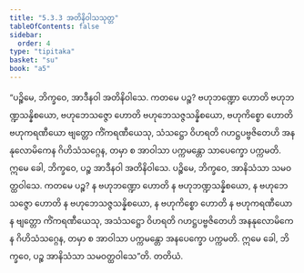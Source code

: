 ```yaml
---
title: "5.3.3 အတိနိဝါသသုတ္တ"
tableOfContents: false
sidebar:
  order: 4
type: "tipitaka"
basket: "su"
book: "a5"
---
```



<DynamicBreadcrumb />

<Division number="223" book="a5">

<Paragraph number="1264" book="a5">
“ပဉ္စိမေ, ဘိက္ခဝေ, အာဒီနဝါ အတိနိဝါသေ. ကတမေ ပဉ္စ? ဗဟုဘဏ္ဍော ဟောတိ ဗဟုဘဏ္ဍသန္နိစယော, ဗဟုဘေသဇ္ဇော ဟောတိ ဗဟုဘေသဇ္ဇသန္နိစယော, ဗဟုကိစ္စော ဟောတိ ဗဟုကရဏီယော ဗျတ္တော ကိံကရဏီယေသု, သံသဋ္ဌော ဝိဟရတိ ဂဟဋ္ဌပဗ္ဗဇိတေဟိ အနနုလောမိကေန ဂိဟိသံသဂ္ဂေန, တမှာ စ အာဝါသာ ပက္ကမန္တော သာပေက္ခော ပက္ကမတိ. ဣမေ ခေါ, ဘိက္ခဝေ, ပဉ္စ အာဒီနဝါ အတိနိဝါသေ.
</Paragraph>

<Paragraph number="1265" book="a5">
ပဉ္စိမေ, ဘိက္ခဝေ, အာနိသံသာ သမဝတ္ထဝါသေ. ကတမေ ပဉ္စ? န ဗဟုဘဏ္ဍော ဟောတိ န ဗဟုဘဏ္ဍသန္နိစယော, န ဗဟုဘေသဇ္ဇော ဟောတိ န ဗဟုဘေသဇ္ဇသန္နိစယော, န ဗဟုကိစ္စော ဟောတိ န ဗဟုကရဏီယော န ဗျတ္တော ကိံကရဏီယေသု, အသံသဋ္ဌော ဝိဟရတိ ဂဟဋ္ဌပဗ္ဗဇိတေဟိ အနနုလောမိကေန ဂိဟိသံသဂ္ဂေန, တမှာ စ အာဝါသာ ပက္ကမန္တော အနပေက္ခော ပက္ကမတိ. ဣမေ ခေါ, ဘိက္ခဝေ, ပဉ္စ အာနိသံသာ သမဝတ္ထဝါသေ”တိ.

</Paragraph>
</Division>

<Paragraph number="1266" type="center" book="a5">
တတိယံ.
</Paragraph>